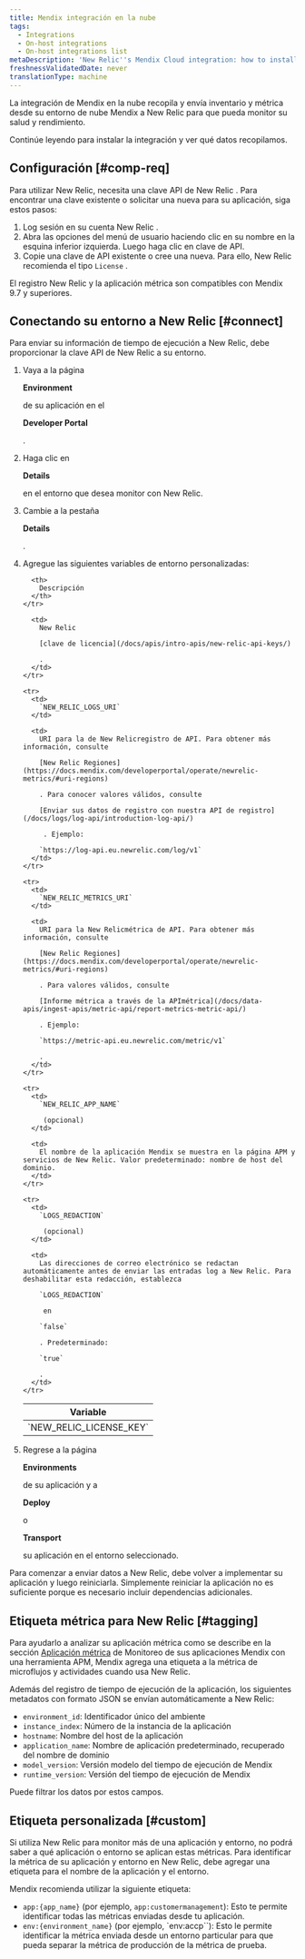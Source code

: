 ```yaml
---
title: Mendix integración en la nube
tags:
  - Integrations
  - On-host integrations
  - On-host integrations list
metaDescription: 'New Relic''s Mendix Cloud integration: how to install it and configure it, and what data it reports.'
freshnessValidatedDate: never
translationType: machine
---
```


La integración de Mendix en la nube recopila y envía inventario y métrica desde su entorno de nube Mendix a New Relic para que pueda monitor su salud y rendimiento.

Continúe leyendo para instalar la integración y ver qué datos recopilamos.

## Configuración [#comp-req]

Para utilizar New Relic, necesita una clave API de New Relic . Para encontrar una clave existente o solicitar una nueva para su aplicación, siga estos pasos:

1. Log sesión en su cuenta New Relic .
2. Abra las opciones del menú de usuario haciendo clic en su nombre en la esquina inferior izquierda. Luego haga clic en clave de API.
3. Copie una clave de API existente o cree una nueva. Para ello, New Relic recomienda el tipo `License` .

<Callout variant="important">
  El registro New Relic y la aplicación métrica son compatibles con Mendix 9.7 y superiores.
</Callout>

## Conectando su entorno a New Relic [#connect]

Para enviar su información de tiempo de ejecución a New Relic, debe proporcionar la clave API de New Relic a su entorno.

1. Vaya a la página

   <DoNotTranslate>**Environment**</DoNotTranslate>

   de su aplicación en el

   <DoNotTranslate>**Developer Portal**</DoNotTranslate>

   .

2. Haga clic en

   <DoNotTranslate>**Details**</DoNotTranslate>

   en el entorno que desea monitor con New Relic.

3. Cambie a la pestaña

   <DoNotTranslate>**Details**</DoNotTranslate>

   .

4. Agregue las siguientes variables de entorno personalizadas:

   <table>
     <thead>
       <tr>
         <th>
           Variable
         </th>

         <th>
           Descripción
         </th>
       </tr>
     </thead>

     <tbody>
       <tr>
         <td>
           `NEW_RELIC_LICENSE_KEY`
         </td>

         <td>
           New Relic 

           [clave de licencia](/docs/apis/intro-apis/new-relic-api-keys/)

           .
         </td>
       </tr>

       <tr>
         <td>
           `NEW_RELIC_LOGS_URI`
         </td>

         <td>
           URI para la de New Relicregistro de API. Para obtener más información, consulte 

           [New Relic Regiones](https://docs.mendix.com/developerportal/operate/newrelic-metrics/#uri-regions)

           . Para conocer valores válidos, consulte 

           [Enviar sus datos de registro con nuestra API de registro](/docs/logs/log-api/introduction-log-api/)

            . Ejemplo: 

           `https://log-api.eu.newrelic.com/log/v1`
         </td>
       </tr>

       <tr>
         <td>
           `NEW_RELIC_METRICS_URI`
         </td>

         <td>
           URI para la New Relicmétrica de API. Para obtener más información, consulte 

           [New Relic Regiones](https://docs.mendix.com/developerportal/operate/newrelic-metrics/#uri-regions)

           . Para valores válidos, consulte 

           [Informe métrica a través de la APImétrica](/docs/data-apis/ingest-apis/metric-api/report-metrics-metric-api/)

           . Ejemplo: 

           `https://metric-api.eu.newrelic.com/metric/v1`

           .
         </td>
       </tr>

       <tr>
         <td>
           `NEW_RELIC_APP_NAME`

            (opcional)
         </td>

         <td>
           El nombre de la aplicación Mendix se muestra en la página APM y servicios de New Relic. Valor predeterminado: nombre de host del dominio.
         </td>
       </tr>

       <tr>
         <td>
           `LOGS_REDACTION`

            (opcional)
         </td>

         <td>
           Las direcciones de correo electrónico se redactan automáticamente antes de enviar las entradas log a New Relic. Para deshabilitar esta redacción, establezca 

           `LOGS_REDACTION`

            en 

           `false`

           . Predeterminado: 

           `true`

           .
         </td>
       </tr>
     </tbody>
   </table>

5. Regrese a la página

   <DoNotTranslate>**Environments**</DoNotTranslate>

   de su aplicación y a

   <DoNotTranslate>**Deploy**</DoNotTranslate>

   o

   <DoNotTranslate>**Transport**</DoNotTranslate>

   su aplicación en el entorno seleccionado.

<Callout variant="important">
  Para comenzar a enviar datos a New Relic, debe volver a implementar su aplicación y luego reiniciarla. Simplemente reiniciar la aplicación no es suficiente porque es necesario incluir dependencias adicionales.
</Callout>

## Etiqueta métrica para New Relic [#tagging]

Para ayudarlo a analizar su aplicación métrica como se describe en la sección [Aplicación métrica](https://docs.mendix.com/developerportal/operate/monitoring-with-apm/#app-metrics) de Monitoreo de sus aplicaciones Mendix con una herramienta APM, Mendix agrega una etiqueta a la métrica de microflujos y actividades cuando usa New Relic.

Además del registro de tiempo de ejecución de la aplicación, los siguientes metadatos con formato JSON se envían automáticamente a New Relic:

* `environment_id`: Identificador único del ambiente
* `instance_index`: Número de la instancia de la aplicación
* `hostname`: Nombre del host de la aplicación
* `application_name`: Nombre de aplicación predeterminado, recuperado del nombre de dominio
* `model_version`: Versión modelo del tiempo de ejecución de Mendix
* `runtime_version`: Versión del tiempo de ejecución de Mendix

Puede filtrar los datos por estos campos.

## Etiqueta personalizada [#custom]

Si utiliza New Relic para monitor más de una aplicación y entorno, no podrá saber a qué aplicación o entorno se aplican estas métricas. Para identificar la métrica de su aplicación y entorno en New Relic, debe agregar una etiqueta para el nombre de la aplicación y el entorno.

Mendix recomienda utilizar la siguiente etiqueta:

* `app:{app_name}` (por ejemplo, `app:customermanagement`): Esto te permite identificar todas las métricas enviadas desde tu aplicación.
* `env:{environment_name}` (por ejemplo, \`env:accp\`\`): Esto le permite identificar la métrica enviada desde un entorno particular para que pueda separar la métrica de producción de la métrica de prueba.